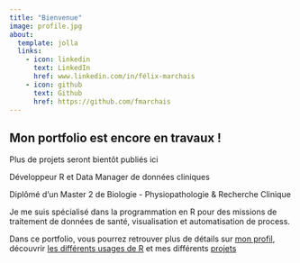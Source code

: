 ```yaml
---
title: "Bienvenue"
image: profile.jpg
about:
  template: jolla
  links:
    - icon: linkedin
      text: LinkedIn
      href: www.linkedin.com/in/félix-marchais 
    - icon: github
      text: Github
      href: https://github.com/fmarchais
---
```


::: callout-caution
## Mon portfolio est encore en travaux !

Plus de projets seront bientôt publiés ici
:::


Développeur R et Data Manager de données cliniques \n

Diplômé d'un Master 2 de Biologie - Physiopathologie & Recherche Clinique \n

Je me suis spécialisé dans la programmation en R pour des missions de traitement de données de santé, visualisation et automatisation de process. \n

Dans ce portfolio, vous pourrez retrouver plus de détails sur [mon profil](pages/profil.qmd), découvrir [les différents usages de R](pages/decouvrir_r.qmd) et mes différents [projets](pages/projets.qmd)

